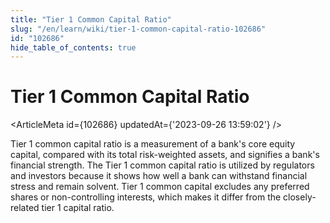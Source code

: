 ```yaml
---
title: "Tier 1 Common Capital Ratio"
slug: "/en/learn/wiki/tier-1-common-capital-ratio-102686"
id: "102686"
hide_table_of_contents: true
---
```



# Tier 1 Common Capital Ratio

<ArticleMeta id={102686} updatedAt={'2023-09-26 13:59:02'} />
<div className='border-solid border-b border-t-0 my-4 border-[var(--ifm-color-gray-300)]' />

Tier 1 common capital ratio is a measurement of a bank's core equity capital, compared with its total risk-weighted assets, and signifies a bank's financial strength. The Tier 1 common capital ratio is utilized by regulators and investors because it shows how well a bank can withstand financial stress and remain solvent. Tier 1 common capital excludes any preferred shares or non-controlling interests, which makes it differ from the closely-related tier 1 capital ratio.
